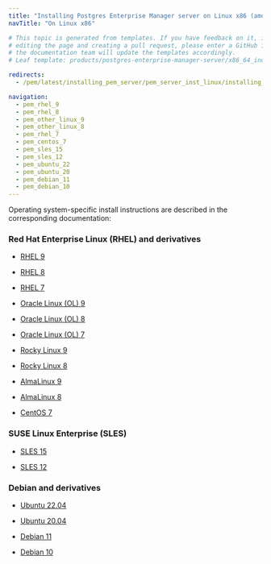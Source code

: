 ```yaml
---
title: "Installing Postgres Enterprise Manager server on Linux x86 (amd64)"
navTitle: "On Linux x86"

# This topic is generated from templates. If you have feedback on it, instead of
# editing the page and creating a pull request, please enter a GitHub issue and
# the documentation team will update the templates accordingly.
# Leaf template: products/postgres-enterprise-manager-server/x86_64_index.njk

redirects:
  - /pem/latest/installing_pem_server/pem_server_inst_linux/installing_pem_server_using_edb_repository/x86_amd64/

navigation:
  - pem_rhel_9
  - pem_rhel_8
  - pem_other_linux_9
  - pem_other_linux_8
  - pem_rhel_7
  - pem_centos_7
  - pem_sles_15
  - pem_sles_12
  - pem_ubuntu_22
  - pem_ubuntu_20
  - pem_debian_11
  - pem_debian_10
---
```


Operating system-specific install instructions are described in the corresponding documentation:

### Red Hat Enterprise Linux (RHEL) and derivatives

- [RHEL 9](pem_rhel_9)

- [RHEL 8](pem_rhel_8)

- [RHEL 7](pem_rhel_7)

- [Oracle Linux (OL) 9](pem_rhel_9)

- [Oracle Linux (OL) 8](pem_rhel_8)

- [Oracle Linux (OL) 7](pem_rhel_7)

- [Rocky Linux 9](pem_other_linux_9)

- [Rocky Linux 8](pem_other_linux_8)

- [AlmaLinux 9](pem_other_linux_9)

- [AlmaLinux 8](pem_other_linux_8)

- [CentOS 7](pem_centos_7)

### SUSE Linux Enterprise (SLES)

- [SLES 15](pem_sles_15)

- [SLES 12](pem_sles_12)

### Debian and derivatives

- [Ubuntu 22.04](pem_ubuntu_22)

- [Ubuntu 20.04](pem_ubuntu_20)

- [Debian 11](pem_debian_11)

- [Debian 10](pem_debian_10)

